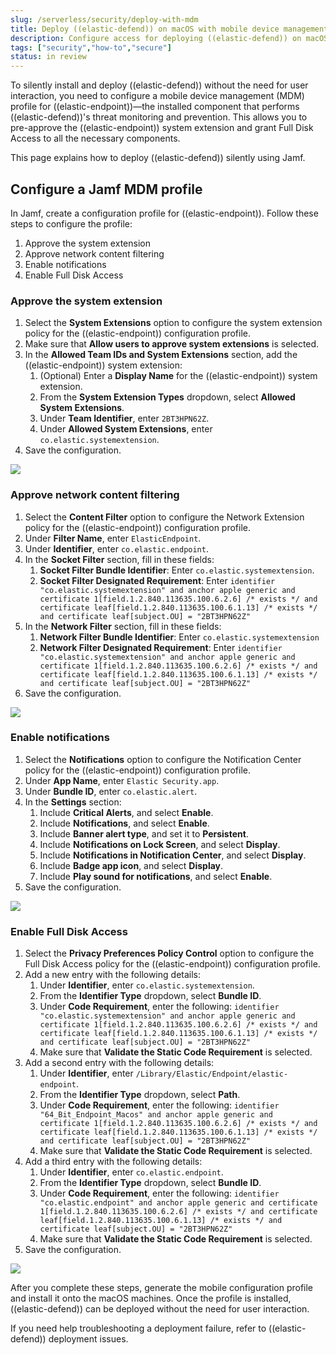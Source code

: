 ```yaml
---
slug: /serverless/security/deploy-with-mdm
title: Deploy ((elastic-defend)) on macOS with mobile device management
description: Configure access for deploying ((elastic-defend)) on macOS with mobile device management.
tags: ["security","how-to","secure"]
status: in review
---
```


<DocBadge template="technical preview" />
<div id="deploy-elastic-endpoint"></div>

To silently install and deploy ((elastic-defend)) without the need for user interaction, you need to configure a mobile device management (MDM) profile for ((elastic-endpoint))—the installed component that performs ((elastic-defend))'s threat monitoring and prevention. This allows you to pre-approve the ((elastic-endpoint)) system extension and grant Full Disk Access to all the necessary components.

This page explains how to deploy ((elastic-defend)) silently using Jamf.

## Configure a Jamf MDM profile

In Jamf, create a configuration profile for ((elastic-endpoint)). Follow these steps to configure the profile:

1. <DocLink slug="/serverless/security/deploy-with-mdm" section="approve-the-system-extension">Approve the system extension</DocLink>
1. <DocLink slug="/serverless/security/deploy-with-mdm" section="approve-network-content-filtering">Approve network content filtering</DocLink>
1. <DocLink slug="/serverless/security/deploy-with-mdm" section="enable-notifications">Enable notifications</DocLink>
1. <DocLink slug="/serverless/security/deploy-with-mdm" section="enable-full-disk-access">Enable Full Disk Access</DocLink>

### Approve the system extension

1. Select the **System Extensions** option to configure the system extension policy for the ((elastic-endpoint)) configuration profile. 
1. Make sure that **Allow users to approve system extensions** is selected. 
1. In the **Allowed Team IDs and System Extensions** section, add the ((elastic-endpoint)) system extension:
    1. (Optional) Enter a **Display Name** for the ((elastic-endpoint)) system extension.
    1. From the **System Extension Types** dropdown, select **Allowed System Extensions**.
    1. Under **Team Identifier**, enter `2BT3HPN62Z`.
    1. Under **Allowed System Extensions**, enter `co.elastic.systemextension`.
1. Save the configuration.

![](../images/deploy-with-mdm/system-extension-jamf.png)

### Approve network content filtering

1. Select the **Content Filter** option to configure the Network Extension policy for the ((elastic-endpoint)) configuration profile.
1. Under **Filter Name**, enter `ElasticEndpoint`.
1. Under **Identifier**, enter `co.elastic.endpoint`.
1. In the **Socket Filter** section, fill in these fields:
    1. **Socket Filter Bundle Identifier**: Enter `co.elastic.systemextension`.
    1. **Socket Filter Designated Requirement**: Enter 
`identifier "co.elastic.systemextension" and anchor apple generic and certificate 1[field.1.2.840.113635.100.6.2.6] /* exists */ and certificate leaf[field.1.2.840.113635.100.6.1.13] /* exists */ and certificate leaf[subject.OU] = "2BT3HPN62Z"`
1. In the **Network Filter** section, fill in these fields:
    1. **Network Filter Bundle Identifier**: Enter `co.elastic.systemextension`
    1. **Network Filter Designated Requirement**: Enter
`identifier "co.elastic.systemextension" and anchor apple generic and certificate 1[field.1.2.840.113635.100.6.2.6] /* exists */ and certificate leaf[field.1.2.840.113635.100.6.1.13] /* exists */ and certificate leaf[subject.OU] = "2BT3HPN62Z"`
1. Save the configuration.

![](../images/deploy-with-mdm/content-filtering-jamf.png)

### Enable notifications

1. Select the **Notifications** option to configure the Notification Center policy for the ((elastic-endpoint)) configuration profile. 
1. Under **App Name**, enter `Elastic Security.app`.
1. Under **Bundle ID**, enter `co.elastic.alert`.
1. In the **Settings** section:
    1. Include **Critical Alerts**, and select **Enable**.
    1. Include **Notifications**, and select **Enable**.
    1. Include **Banner alert type**, and set it to **Persistent**.
    1. Include **Notifications on Lock Screen**, and select **Display**.
    1. Include **Notifications in Notification Center**, and select **Display**.
    1. Include **Badge app icon**, and select **Display**.
    1. Include **Play sound for notifications**, and select **Enable**.
1. Save the configuration.

![](../images/deploy-with-mdm/notifications-jamf.png)

### Enable Full Disk Access

1. Select the **Privacy Preferences Policy Control** option to configure the Full Disk Access policy for the ((elastic-endpoint)) configuration profile.
1. Add a new entry with the following details:
    1. Under **Identifier**, enter `co.elastic.systemextension`.
    1. From the **Identifier Type** dropdown, select **Bundle ID**.
    1. Under **Code Requirement**, enter the following:
`identifier "co.elastic.systemextension" and anchor apple generic and certificate 1[field.1.2.840.113635.100.6.2.6] /* exists */ and certificate leaf[field.1.2.840.113635.100.6.1.13] /* exists */ and certificate leaf[subject.OU] = "2BT3HPN62Z"`
    1. Make sure that **Validate the Static Code Requirement** is selected.
1. Add a second entry with the following details:
    1. Under **Identifier**,  enter `/Library/Elastic/Endpoint/elastic-endpoint`.
    1. From the **Identifier Type** dropdown, select **Path**.
    1. Under **Code Requirement**, enter the following:
`identifier "64_Bit_Endpoint_Macos" and anchor apple generic and certificate 1[field.1.2.840.113635.100.6.2.6] /* exists */ and certificate leaf[field.1.2.840.113635.100.6.1.13] /* exists */ and certificate leaf[subject.OU] = "2BT3HPN62Z"`
    1. Make sure that **Validate the Static Code Requirement** is selected.
1. Add a third entry with the following details:
    1. Under **Identifier**, enter `co.elastic.endpoint`.
    1. From the **Identifier Type** dropdown, select **Bundle ID**.
    1. Under **Code Requirement**, enter the following:
`identifier "co.elastic.endpoint" and anchor apple generic and certificate 1[field.1.2.840.113635.100.6.2.6] /* exists */ and certificate leaf[field.1.2.840.113635.100.6.1.13] /* exists */ and certificate leaf[subject.OU] = "2BT3HPN62Z"`
    1. Make sure that **Validate the Static Code Requirement** is selected.
1. Save the configuration.

![](../images/deploy-with-mdm/fda-jamf.png)

After you complete these steps, generate the mobile configuration profile and install it onto the macOS machines. Once the profile is installed, ((elastic-defend)) can be deployed without the need for user interaction.

<DocCallOut title="Tip">
If you need help troubleshooting a deployment failure, refer to <DocLink slug="/serverless/security/troubleshoot-endpoints" section="defend-deployment">((elastic-defend)) deployment issues</DocLink>.
</DocCallOut>